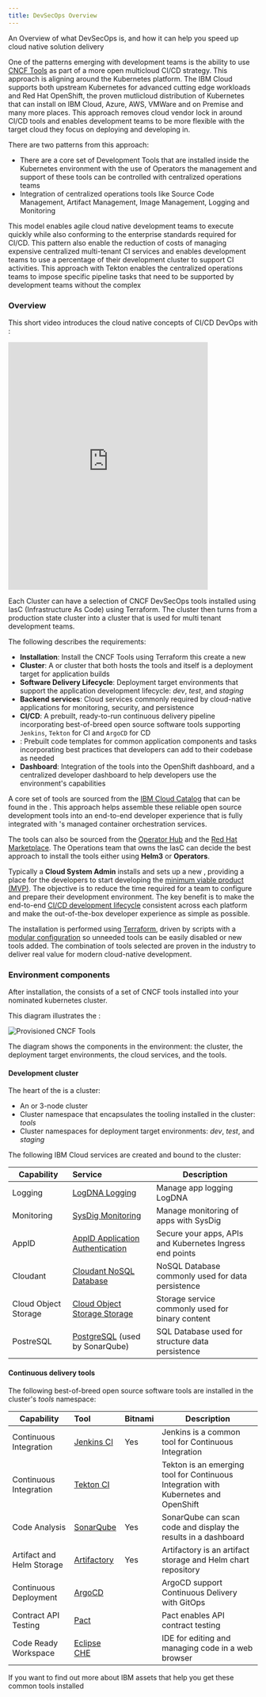 ```yaml
---
title: DevSecOps Overview
---
```



<PageDescription>

An Overview of what DevSecOps is, and how it can help you
 speed up cloud native solution delivery

</PageDescription>

One of the patterns emerging with development teams is the ability to use [CNCF Tools](https://landscape.cncf.io/) as part of a more open multicloud CI/CD strategy. This approach is aligning around the Kubernetes platform. The IBM Cloud supports both upstream Kubernetes for advanced cutting edge workloads and Red Hat OpenShift, the proven mutlicloud distribution of Kubernetes that can install on IBM Cloud, Azure, AWS, VMWare and on Premise and many more places. This approach removes cloud vendor lock in around CI/CD tools and enables development teams to be more flexible with the target cloud they focus on deploying and developing in.

There are two patterns from this approach:

- There are a core set of Development Tools that are installed inside the Kubernetes environment with the use of Operators the management and support of these tools can be controlled with centralized operations teams
- Integration of centralized operations tools like Source Code Management, Artifact Management, Image Management, Logging and Monitoring

This model enables agile cloud native development teams to execute quickly while also conforming to the enterprise standards required for CI/CD. This pattern also enable the reduction of costs of managing expensive centralized multi-tenant CI services and enables development teams to use a percentage of their development cluster to support CI activities. This approach with Tekton enables the centralized operations teams to impose specific pipeline tasks that need to be supported by development teams without the complex


### Overview

This short video introduces the cloud native concepts of CI/CD DevOps with <Globals name="ocp" />:
<iframe width="80%" height="500" src="https://www.youtube.com/embed/GOPWObjFTsI" frameborder="0" allow="accelerometer; autoplay; encrypted-media; gyroscope; picture-in-picture" allowfullscreen></iframe>

<p></p>

Each Cluster can have a selection of CNCF DevSecOps tools installed using IasC (Infrastructure As Code) using Terraform. The cluster then turns from a production state cluster into a cluster that is used for multi tenant development teams.

The following describes the requirements:

- **Installation**: Install the CNCF Tools using Terraform this create a new <Globals name="env" />
- **Cluster**: A <Globals name="kube" /> or <Globals name="ocp" /> cluster that both hosts the tools and itself is a deployment target for application builds
- **Software Delivery Lifecycle**: Deployment target environments that support the application development lifecycle: *dev*, *test*, and *staging*
- **Backend services**: Cloud services commonly required by cloud-native applications for monitoring, security, and persistence
- **CI/CD**: A prebuilt, ready-to-run continuous delivery pipeline incorporating best-of-breed open source software tools supporting `Jenkins`, `Tekton` for CI and `ArgoCD` for CD
- **<Globals name="templates" />**: Prebuilt code templates for common application components and tasks incorporating best practices that developers can add to their codebase as needed
- **Dashboard**: Integration of the tools into the OpenShift dashboard, and a centralized developer dashboard to help developers use the environment's capabilities

A core set of tools are sourced from the [IBM Cloud Catalog](https://cloud.ibm.com/catalog?search=label%3Ahelm#software) that can be found in the <Globals name="ic" />. This approach helps assemble these reliable open source development tools into an end-to-end developer experience that is fully integrated with <Globals name="ic" />'s managed container orchestration services.

The tools can also be sourced from the [Operator Hub](https://operatorhub.io/) and the [Red Hat Marketplace](https://marketplace.redhat.com/en-us). The Operations team that owns the IasC can decide the best approach to install the tools either using **Helm3** or **Operators**.

Typically a **Cloud System Admin** installs and sets up a new <Globals name="env" />, providing a place for the developers to start developing the [minimum viable product (MVP)](https://www.ibm.com/garage/method/practices/think/inception/practice_minimum_viable_product). The objective is to reduce the time required for a team to configure and prepare their development environment. The key benefit is to make the end-to-end [CI/CD development lifecycle](https://www.ibm.com/garage/method/practices/deliver/practice_continuous_delivery/) consistent across each platform and make the out-of-the-box developer experience as simple as possible.

The installation is performed using [Terraform](https://cloud.ibm.com/docs/terraform), driven by scripts with a [modular configuration](https://github.com/ibm-garage-cloud/garage-terraform-modules) so unneeded tools can be easily disabled or new tools added. The combination of tools selected are proven in the industry to deliver real value for modern cloud-native development.

### Environment components

After installation, the <Globals name="env" /> consists of a set of CNCF tools installed into your nominated kubernetes cluster.

This diagram illustrates the <Globals name="env" />:

![Provisioned CNCF Tools](./images/cncf-tools-environment.png)

The diagram shows the components in the environment: the cluster, the deployment target environments, the cloud services, and the tools.

#### Development cluster

The heart of the <Globals key="env" /> is a cluster:

- An [<Globals key="iks" />](https://www.ibm.com/cloud/container-service)
or [<Globals key="roks" />](https://www.ibm.com/cloud/openshift) 3-node cluster
- Cluster namespace that encapsulates the tooling installed in the cluster: *tools*
- Cluster namespaces for deployment target environments: *dev*, *test*, and *staging*

The following IBM Cloud services are created and bound to the cluster:

| Capability                | Service        |Description |
| -----------------------   |:-------------- |------------|
| Logging                   | [LogDNA Logging](https://cloud.ibm.com/docs/services/Log-Analysis-with-LogDNA?topic=LogDNA-getting-started)  | Manage app logging LogDNA  |
| Monitoring                | [SysDig Monitoring](https://cloud.ibm.com/docs/services/Monitoring-with-Sysdig?topic=Sysdig-getting-started) | Manage monitoring of apps with SysDig |
| AppID                     | [AppID Application Authentication](https://cloud.ibm.com/docs/services/appid?topic=appid-service-access-management) | Secure your apps, APIs and Kubernetes Ingress end points |
| Cloudant                  | [Cloudant NoSQL Database](https://www.ibm.com/cloud/cloudant) | NoSQL Database commonly used for data persistence |
| Cloud Object Storage      | [Cloud Object Storage Storage](https://cloud.ibm.com/docs/services/cloud-object-storage?topic=cloud-object-storage-getting-started) | Storage service commonly used for binary content |
| PostreSQL                 | [PostgreSQL](https://www.ibm.com/cloud/learn/postgresql) (used by SonarQube) | SQL Database used for structure data persistence |

#### Continuous delivery tools

The following best-of-breed open source software tools are installed in the cluster's *tools* namespace:

| Capability                  | Tool                                         | Bitnami   |Description |
| --------------------------- |:--------------                               | -------   |------------|
| Continuous Integration      | [Jenkins CI](https://jenkins.io/)            |  Yes      | Jenkins is a common tool for Continuous Integration   |
| Continuous Integration      | [Tekton CI](https://tekton.dev/)             |           | Tekton is an emerging tool for Continuous Integration with Kubernetes and OpenShift  |
| Code Analysis               | [SonarQube](https://www.sonarqube.org/)      |  Yes      | SonarQube can scan code and display the results in a dashboard |
| Artifact and Helm Storage   | [Artifactory](https://jfrog.com/open-source/)|  Yes      | Artifactory is an artifact storage and Helm chart repository  |
| Continuous Deployment       | [ArgoCD](https://argoproj.github.io/argo-cd/)|           | ArgoCD support Continuous Delivery with GitOps |
| Contract API Testing        | [Pact](https://docs.pact.io/)                |           | Pact enables API contract testing |
| Code Ready Workspace        | [Eclipse CHE](https://developers.redhat.com/products/codeready-workspaces/overview)  |           | IDE for editing and managing code in a web browser |


If you want to find out more about IBM assets that help you get these common tools installed
